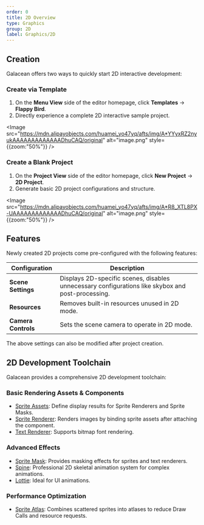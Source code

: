 ```yaml
---
order: 0
title: 2D Overview
type: Graphics
group: 2D
label: Graphics/2D
---
```


## Creation

Galacean offers two ways to quickly start 2D interactive development:

### **Create via Template**  
1. On the **Menu View** side of the editor homepage, click **Templates** → **Flappy Bird**.  
2. Directly experience a complete 2D interactive sample project.  

<Image src="https://mdn.alipayobjects.com/huamei_yo47yq/afts/img/A*YYyxRZ2nyukAAAAAAAAAAAAADhuCAQ/original" alt="image.png" style={{zoom:"50%"}} />

### **Create a Blank Project**  
1. On the **Project View** side of the editor homepage, click **New Project** → **2D Project**.  
2. Generate basic 2D project configurations and structure.  

<Image src="https://mdn.alipayobjects.com/huamei_yo47yq/afts/img/A*R8_XTL8PX-UAAAAAAAAAAAAADhuCAQ/original" alt="image.png" style={{zoom:"50%"}} />

## Features

Newly created 2D projects come pre-configured with the following features:  

| Configuration       | Description                                                                 |
|---------------------|-----------------------------------------------------------------------------|
| **Scene Settings**  | Displays 2D-specific scenes, disables unnecessary configurations like skybox and post-processing. |
| **Resources**       | Removes built-in resources unused in 2D mode.                               |
| **Camera Controls** | Sets the scene camera to operate in 2D mode.                                |

<Callout type="info">The above settings can also be modified after project creation.</Callout>

## 2D Development Toolchain

Galacean provides a comprehensive 2D development toolchain:  

### **Basic Rendering Assets & Components**  
- [Sprite Assets](/en/docs/graphics/2D/sprite/): Define display results for Sprite Renderers and Sprite Masks.  
- [Sprite Renderer](/en/docs/graphics/2D/spriteRenderer/): Renders images by binding sprite assets after attaching the component.  
- [Text Renderer](/en/docs/graphics/2D/text/): Supports bitmap font rendering.  

### **Advanced Effects**  
- [Sprite Mask](/en/docs/graphics/2D/spriteMask/): Provides masking effects for sprites and text renderers.  
- [Spine](/en/docs/graphics/2D/spine/overview): Professional 2D skeletal animation system for complex animations.  
- [Lottie](/en/docs/graphics/2D/lottie/): Ideal for UI animations.  

### **Performance Optimization**  
- [Sprite Atlas](/en/docs/graphics/2D/spriteAtlas/): Combines scattered sprites into atlases to reduce Draw Calls and resource requests.  